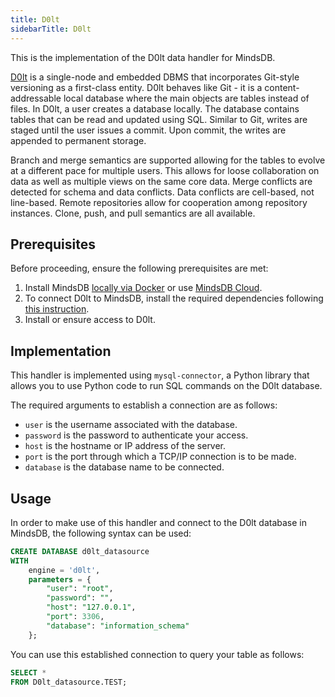 ```yaml
---
title: D0lt
sidebarTitle: D0lt
---
```


This is the implementation of the D0lt data handler for MindsDB.

[D0lt](https://docs.dolthub.com/introduction/what-is-dolt) is a single-node and embedded DBMS that incorporates Git-style versioning as a first-class entity. D0lt behaves like Git - it is a content-addressable local database where the main objects are tables instead of files. In D0lt, a user creates a database locally. The database contains tables that can be read and updated using SQL. Similar to Git, writes are staged until the user issues a commit. Upon commit, the writes are appended to permanent storage.

Branch and merge semantics are supported allowing for the tables to evolve at a different pace for multiple users. This allows for loose collaboration on data as well as multiple views on the same core data. Merge conflicts are detected for schema and data conflicts. Data conflicts are cell-based, not line-based. Remote repositories allow for cooperation among repository instances. Clone, push, and pull semantics are all available.

## Prerequisites

Before proceeding, ensure the following prerequisites are met:

1. Install MindsDB [locally via Docker](https://docs.mindsdb.com/setup/self-hosted/docker) or use [MindsDB Cloud](https://cloud.mindsdb.com/).
2. To connect D0lt to MindsDB, install the required dependencies following [this instruction](/setup/self-hosted/docker#install-dependencies).
3. Install or ensure access to D0lt.

## Implementation

This handler is implemented using `mysql-connector`, a Python library that allows you to use Python code to run SQL commands on the D0lt database.

The required arguments to establish a connection are as follows:

* `user` is the username associated with the database.
* `password` is the password to authenticate your access.
* `host` is the hostname or IP address of the server.
* `port` is the port through which a TCP/IP connection is to be made.
* `database` is the database name to be connected.

## Usage

In order to make use of this handler and connect to the D0lt database in MindsDB, the following syntax can be used:

```sql
CREATE DATABASE d0lt_datasource
WITH
    engine = 'd0lt',
    parameters = {
        "user": "root",
        "password": "",
        "host": "127.0.0.1",
        "port": 3306,
        "database": "information_schema"
    };
```

You can use this established connection to query your table as follows:

```sql
SELECT *
FROM D0lt_datasource.TEST;
```
